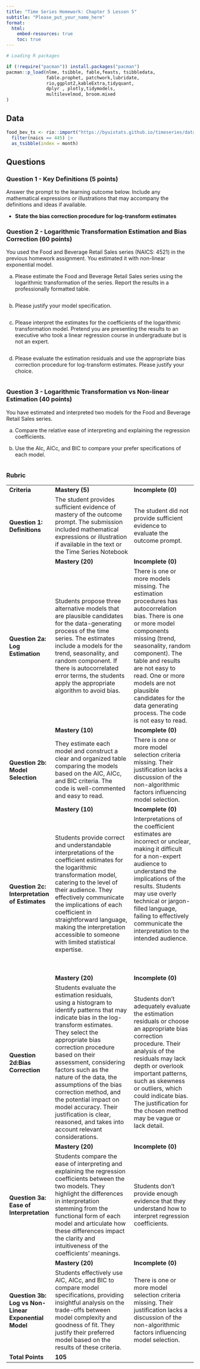 ```yaml
---
title: "Time Series Homework: Chapter 5 Lesson 5"
subtitle: "Please_put_your_name_here"
format: 
  html:
    embed-resources: true
    toc: true
---
```


```r

# Loading R packages

if (!require("pacman")) install.packages("pacman")
pacman::p_load(nlme, tsibble, fable,feasts, tsibbledata,
               fable.prophet, patchwork,lubridate, 
               rio,ggplot2,kableExtra,tidyquant, 
               dplyr , plotly,tidymodels, 
               multilevelmod, broom.mixed
)
```

## Data

```r

food_bev_ts <- rio::import("https://byuistats.github.io/timeseries/data/retail_by_business_type.parquet") |>
  filter(naics == 445) |>
  as_tsibble(index = month)

```

## Questions

### Question 1 - Key Definitions (5 points)

Answer the prompt to the learning outcome below. Include any mathematical expressions or illustrations that may accompany the definitions and ideas if available.

::: {.callout-note title="Answer" icon="false"}
-   **State the bias correction procedure for log-transform estimates** <!-- Delete this and put your answer here. -->
:::

### Question 2 - Logarithmic Transformation Estimation and Bias Correction (60 points)

You used the Food and Beverage Retail Sales series (NAICS: 4521) in the previous homework assignment. You estimated it with non-linear exponential model.

a)  Please estimate the Food and Beverage Retail Sales series using the logarithmic transformation of the series. Report the results in a professionally formatted table.

::: {.callout-note title="Answer" icon="false"}
```r



```
:::

b)  Please justify your model specification.

::: {.callout-note title="Answer" icon="false"}
```r



```

<!-- Delete this and put your answer here. The three colons mark the end of your answer. -->
:::

c)  Please interpret the estimates for the coefficients of the logarithmic transformation model. Pretend you are presenting the results to an executive who took a linear regression course in undergraduate but is not an expert.

::: {.callout-note title="Answer" icon="false"}
```r



```

<!-- Delete this and put your answer here. The three colons mark the end of your answer. -->
:::

d)  Please evaluate the estimation residuals and use the appropriate bias correction procedure for log-transform estimates. Please justify your choice.

::: {.callout-note title="Answer" icon="false"}
```r



```

<!-- Delete this and put your answer here. The three colons mark the end of your answer. -->
:::

### Question 3 - Logarithmic Transformation vs Non-linear Estimation (40 points)

You have estimated and interpreted two models for the Food and Beverage Retail Sales series.

a)  Compare the relative ease of interpreting and explaining the regression coefficients.

::: {.callout-note title="Answer" icon="false"}
<!-- Delete this and put your answer here. The three colons mark the end of your answer. -->
:::

b)  Use the AIc, AICc, and BIC to compare your prefer specifications of each model.

::: {.callout-note title="Answer" icon="false"}
```r



```

<!-- Delete this and put your answer here. The three colons mark the end of your answer. -->
:::

### Rubric

+-----------------------------------------------------------+--------------------------------------------------------------------------------------------------------------------------------------------------------------------------------------------------------------------------------------------------------------------------------------------------------------------------------------------------------------------------------------------------------------------------------------------------------------------+-------------------------------------------------------------------------------------------------------------------------------------------------------------------------------------------------------------------------------------------------------------------------------------------------------------------------------------------+
| **Criteria**                                              | **Mastery (5)**                                                                                                                                                                                                                                                                                                                                                                                                                                                    | **Incomplete (0)**                                                                                                                                                                                                                                                                                                                        |
+-----------------------------------------------------------+--------------------------------------------------------------------------------------------------------------------------------------------------------------------------------------------------------------------------------------------------------------------------------------------------------------------------------------------------------------------------------------------------------------------------------------------------------------------+-------------------------------------------------------------------------------------------------------------------------------------------------------------------------------------------------------------------------------------------------------------------------------------------------------------------------------------------+
| #### **Question 1: Definitions**                          | The student provides sufficient evidence of mastery of the outcome prompt. The submission included mathematical expressions or illustration if available in the text or the Time Series Notebook                                                                                                                                                                                                                                                                   | The student did not provide sufficient evidence to evaluate the outcome prompt.                                                                                                                                                                                                                                                           |
+-----------------------------------------------------------+--------------------------------------------------------------------------------------------------------------------------------------------------------------------------------------------------------------------------------------------------------------------------------------------------------------------------------------------------------------------------------------------------------------------------------------------------------------------+-------------------------------------------------------------------------------------------------------------------------------------------------------------------------------------------------------------------------------------------------------------------------------------------------------------------------------------------+
|                                                           | **Mastery (20)**                                                                                                                                                                                                                                                                                                                                                                                                                                                   | **Incomplete (0)**                                                                                                                                                                                                                                                                                                                        |
+-----------------------------------------------------------+--------------------------------------------------------------------------------------------------------------------------------------------------------------------------------------------------------------------------------------------------------------------------------------------------------------------------------------------------------------------------------------------------------------------------------------------------------------------+-------------------------------------------------------------------------------------------------------------------------------------------------------------------------------------------------------------------------------------------------------------------------------------------------------------------------------------------+
| #### **Question 2a: Log Estimation**                      | Students propose three alternative models that are plausible candidates for the data-generating process of the time series. The estimates include a models for the trend, seasonality, and random component. If there is autocorrelated error terms, the students apply the appropriate algorithm to avoid bias.                                                                                                                                                   | There is one or more models missing. The estimation procedures has autocorrelation bias. There is one or more model components missing (trend, seasonality, random component). The table and results are not easy to read. One or more models are not plausible candidates for the data generating process. The code is not easy to read. |
+-----------------------------------------------------------+--------------------------------------------------------------------------------------------------------------------------------------------------------------------------------------------------------------------------------------------------------------------------------------------------------------------------------------------------------------------------------------------------------------------------------------------------------------------+-------------------------------------------------------------------------------------------------------------------------------------------------------------------------------------------------------------------------------------------------------------------------------------------------------------------------------------------+
|                                                           | **Mastery (10)**                                                                                                                                                                                                                                                                                                                                                                                                                                                   | **Incomplete (0)**                                                                                                                                                                                                                                                                                                                        |
+-----------------------------------------------------------+--------------------------------------------------------------------------------------------------------------------------------------------------------------------------------------------------------------------------------------------------------------------------------------------------------------------------------------------------------------------------------------------------------------------------------------------------------------------+-------------------------------------------------------------------------------------------------------------------------------------------------------------------------------------------------------------------------------------------------------------------------------------------------------------------------------------------+
| #### **Question 2b: Model Selection**                     | They estimate each model and construct a clear and organized table comparing the models based on the AIC, AICc, and BIC criteria. The code is well-commented and easy to read.                                                                                                                                                                                                                                                                                     | There is one or more model selection criteria missing. Their justification lacks a discussion of the non-algorithmic factors influencing model selection.                                                                                                                                                                                 |
+-----------------------------------------------------------+--------------------------------------------------------------------------------------------------------------------------------------------------------------------------------------------------------------------------------------------------------------------------------------------------------------------------------------------------------------------------------------------------------------------------------------------------------------------+-------------------------------------------------------------------------------------------------------------------------------------------------------------------------------------------------------------------------------------------------------------------------------------------------------------------------------------------+
|                                                           | **Mastery (10)**                                                                                                                                                                                                                                                                                                                                                                                                                                                   | **Incomplete (0)**                                                                                                                                                                                                                                                                                                                        |
+-----------------------------------------------------------+--------------------------------------------------------------------------------------------------------------------------------------------------------------------------------------------------------------------------------------------------------------------------------------------------------------------------------------------------------------------------------------------------------------------------------------------------------------------+-------------------------------------------------------------------------------------------------------------------------------------------------------------------------------------------------------------------------------------------------------------------------------------------------------------------------------------------+
| #### **Question 2c: Interpretation of Estimates**         | Students provide correct and understandable interpretations of the coefficient estimates for the logarithmic transformation model, catering to the level of their audience. They effectively communicate the implications of each coefficient in straightforward language, making the interpretation accessible to someone with limited statistical expertise.                                                                                                     | Interpretations of the coefficient estimates are incorrect or unclear, making it difficult for a non-expert audience to understand the implications of the results. Students may use overly technical or jargon-filled language, failing to effectively communicate the interpretation to the intended audience.\                         |
|                                                           |                                                                                                                                                                                                                                                                                                                                                                                                                                                                    | \                                                                                                                                                                                                                                                                                                                                         |
|                                                           |                                                                                                                                                                                                                                                                                                                                                                                                                                                                    | \                                                                                                                                                                                                                                                                                                                                         |
|                                                           |                                                                                                                                                                                                                                                                                                                                                                                                                                                                    | \                                                                                                                                                                                                                                                                                                                                         |
|                                                           |                                                                                                                                                                                                                                                                                                                                                                                                                                                                    | \                                                                                                                                                                                                                                                                                                                                         |
+-----------------------------------------------------------+--------------------------------------------------------------------------------------------------------------------------------------------------------------------------------------------------------------------------------------------------------------------------------------------------------------------------------------------------------------------------------------------------------------------------------------------------------------------+-------------------------------------------------------------------------------------------------------------------------------------------------------------------------------------------------------------------------------------------------------------------------------------------------------------------------------------------+
|                                                           | **Mastery (20)**                                                                                                                                                                                                                                                                                                                                                                                                                                                   | **Incomplete (0)**                                                                                                                                                                                                                                                                                                                        |
+-----------------------------------------------------------+--------------------------------------------------------------------------------------------------------------------------------------------------------------------------------------------------------------------------------------------------------------------------------------------------------------------------------------------------------------------------------------------------------------------------------------------------------------------+-------------------------------------------------------------------------------------------------------------------------------------------------------------------------------------------------------------------------------------------------------------------------------------------------------------------------------------------+
| #### **Question 2d:Bias Correction**                      | Students evaluate the estimation residuals, using a histogram to identify patterns that may indicate bias in the log-transform estimates. They select the appropriate bias correction procedure based on their assessment, considering factors such as the nature of the data, the assumptions of the bias correction method, and the potential impact on model accuracy. Their justification is clear, reasoned, and takes into account relevant considerations.  | Students don't adequately evaluate the estimation residuals or choose an appropriate bias correction procedure. Their analysis of the residuals may lack depth or overlook important patterns, such as skewness or outliers, which could indicate bias. The justification for the chosen method may be vague or lack detail.              |
+-----------------------------------------------------------+--------------------------------------------------------------------------------------------------------------------------------------------------------------------------------------------------------------------------------------------------------------------------------------------------------------------------------------------------------------------------------------------------------------------------------------------------------------------+-------------------------------------------------------------------------------------------------------------------------------------------------------------------------------------------------------------------------------------------------------------------------------------------------------------------------------------------+
|                                                           | **Mastery (20)**                                                                                                                                                                                                                                                                                                                                                                                                                                                   | **Incomplete (0)**                                                                                                                                                                                                                                                                                                                        |
+-----------------------------------------------------------+--------------------------------------------------------------------------------------------------------------------------------------------------------------------------------------------------------------------------------------------------------------------------------------------------------------------------------------------------------------------------------------------------------------------------------------------------------------------+-------------------------------------------------------------------------------------------------------------------------------------------------------------------------------------------------------------------------------------------------------------------------------------------------------------------------------------------+
| #### **Question 3a: Ease of Interpretation**              | Students compare the ease of interpreting and explaining the regression coefficients between the two models. They highlight the differences in interpretation stemming from the functional form of each model and articulate how these differences impact the clarity and intuitiveness of the coefficients' meanings.                                                                                                                                             | Students don't provide enough evidence that they understand how to interpret regression coefficients.                                                                                                                                                                                                                                     |
+-----------------------------------------------------------+--------------------------------------------------------------------------------------------------------------------------------------------------------------------------------------------------------------------------------------------------------------------------------------------------------------------------------------------------------------------------------------------------------------------------------------------------------------------+-------------------------------------------------------------------------------------------------------------------------------------------------------------------------------------------------------------------------------------------------------------------------------------------------------------------------------------------+
|                                                           | **Mastery (20)**                                                                                                                                                                                                                                                                                                                                                                                                                                                   | **Incomplete (0)**                                                                                                                                                                                                                                                                                                                        |
+-----------------------------------------------------------+--------------------------------------------------------------------------------------------------------------------------------------------------------------------------------------------------------------------------------------------------------------------------------------------------------------------------------------------------------------------------------------------------------------------------------------------------------------------+-------------------------------------------------------------------------------------------------------------------------------------------------------------------------------------------------------------------------------------------------------------------------------------------------------------------------------------------+
| #### **Question 3b: Log vs Non-Linear Exponential Model** | Students effectively use AIC, AICc, and BIC to compare model specifications, providing insightful analysis on the trade-offs between model complexity and goodness of fit. They justify their preferred model based on the results of these criteria.                                                                                                                                                                                                              | There is one or more model selection criteria missing. Their justification lacks a discussion of the non-algorithmic factors influencing model selection.                                                                                                                                                                                 |
+-----------------------------------------------------------+--------------------------------------------------------------------------------------------------------------------------------------------------------------------------------------------------------------------------------------------------------------------------------------------------------------------------------------------------------------------------------------------------------------------------------------------------------------------+-------------------------------------------------------------------------------------------------------------------------------------------------------------------------------------------------------------------------------------------------------------------------------------------------------------------------------------------+
| **Total Points**                                          | **105**                                                                                                                                                                                                                                                                                                                                                                                                                                                            |                                                                                                                                                                                                                                                                                                                                           |
+-----------------------------------------------------------+--------------------------------------------------------------------------------------------------------------------------------------------------------------------------------------------------------------------------------------------------------------------------------------------------------------------------------------------------------------------------------------------------------------------------------------------------------------------+-------------------------------------------------------------------------------------------------------------------------------------------------------------------------------------------------------------------------------------------------------------------------------------------------------------------------------------------+
